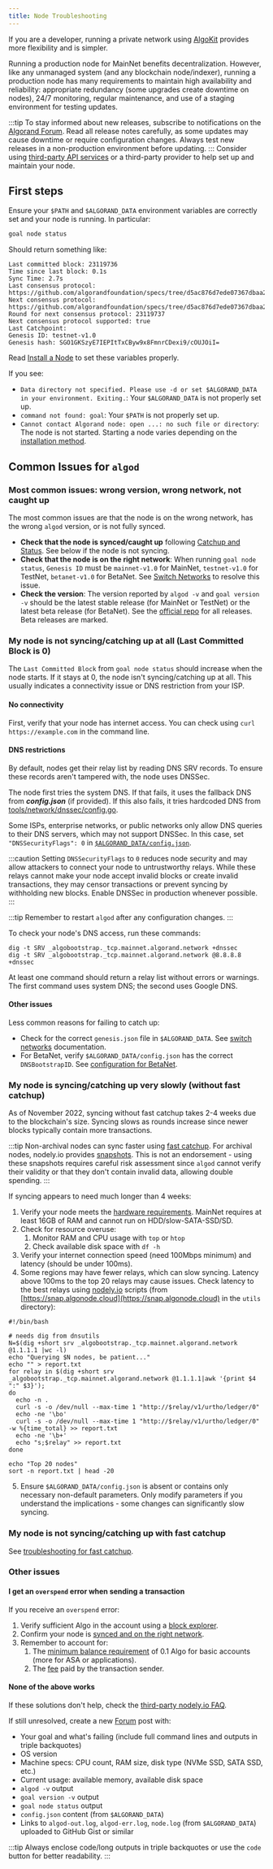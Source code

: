 ```yaml
---
title: Node Troubleshooting
---
```


If you are a developer, running a private network using
[AlgoKit](https://developer.algorand.org/docs/get-started/algokit) provides more flexibility and is
simpler.

Running a production node for MainNet benefits decentralization. However, like any unmanaged system
(and any blockchain node/indexer), running a production node has many requirements to maintain high
availability and reliability: appropriate redundancy (some upgrades create downtime on nodes), 24/7
monitoring, regular maintenance, and use of a staging environment for testing updates.

:::tip To stay informed about new releases, subscribe to notifications on the
[Algorand Forum](https://forum.algorand.org/c/announcements/5). Read all release notes carefully, as
some updates may cause downtime or require configuration changes. Always test new releases in a
non-production environment before updating. ::: Consider using
[third-party API services](https://developer.algorand.org/ecosystem-projects/?tags=api-services) or
a third-party provider to help set up and maintain your node.

## First steps

Ensure your `$PATH` and `$ALGORAND_DATA` environment variables are correctly set and your node is
running. In particular:

```bash showLineNumbers=false
goal node status
```

Should return something like:

```goal showLineNumbers=false
Last committed block: 23119736
Time since last block: 0.1s
Sync Time: 2.7s
Last consensus protocol: https://github.com/algorandfoundation/specs/tree/d5ac876d7ede07367dbaa26e149aa42589aac1f7
Next consensus protocol: https://github.com/algorandfoundation/specs/tree/d5ac876d7ede07367dbaa26e149aa42589aac1f7
Round for next consensus protocol: 23119737
Next consensus protocol supported: true
Last Catchpoint:
Genesis ID: testnet-v1.0
Genesis hash: SGO1GKSzyE7IEPItTxCByw9x8FmnrCDexi9/cOUJOiI=
```

Read [Install a Node](/nodes/installation/manual-installation) to set these variables properly.

If you see:

- `Data directory not specified. Please use -d or set $ALGORAND_DATA in your environment. Exiting.`:
  Your `$ALGORAND_DATA` is not properly set up.
- `command not found: goal`: Your `$PATH` is not properly set up.
- `Cannot contact Algorand node: open ...: no such file or directory`: The node is not started.
  Starting a node varies depending on the
  [installation method](/nodes/installation/manual-installation).

## Common Issues for `algod`

### Most common issues: wrong version, wrong network, not caught up

The most common issues are that the node is on the wrong network, has the wrong `algod` version, or
is not fully synced.

- **Check that the node is synced/caught up** following
  [Catchup and Status](/nodes/installation/catchup-status). See below if the node is not syncing.
- **Check that the node is on the right network**: When running `goal node status`, `Genesis ID`
  must be `mainnet-v1.0` for MainNet, `testnet-v1.0` for TestNet, `betanet-v1.0` for BetaNet. See
  [Switch Networks](/nodes/management/switch-networks) to resolve this issue.
- **Check the version**: The version reported by `algod -v` and `goal version -v` should be the
  latest stable release (for MainNet or TestNet) or the latest beta release (for BetaNet). See the
  [official repo](https://github.com/algorand/go-algorand/releases) for all releases. Beta releases
  are marked.

### My node is not syncing/catching up at all (Last Committed Block is 0)

The `Last Committed Block` from `goal node status` should increase when the node starts. If it stays
at 0, the node isn't syncing/catching up at all. This usually indicates a connectivity issue or DNS
restriction from your ISP.

#### No connectivity

First, verify that your node has internet access. You can check using `curl https://example.com` in
the command line.

#### DNS restrictions

By default, nodes get their relay list by reading DNS SRV records. To ensure these records aren't
tampered with, the node uses DNSSec.

The node first tries the system DNS. If that fails, it uses the fallback DNS from **_config.json_**
(if provided). If this also fails, it tries hardcoded DNS from
[tools/network/dnssec/config.go](https://github.com/algorand/go-algorand/blob/master/tools/network/dnssec/config.go).

Some ISPs, enterprise networks, or public networks only allow DNS queries to their DNS servers,
which may not support DNSSec. In this case, set `"DNSSecurityFlags": 0` in
[`$ALGORAND_DATA/config.json`](https://github.com/algorand/go-algorand/blob/master/tools/network/dnssec/config.go).

:::caution Setting `DNSSecurityFlags` to `0` reduces node security and may allow attackers to
connect your node to untrustworthy relays. While these relays cannot make your node accept invalid
blocks or create invalid transactions, they may censor transactions or prevent syncing by
withholding new blocks. Enable DNSSec in production whenever possible. :::

:::tip Remember to restart `algod` after any configuration changes. :::

To check your node's DNS access, run these commands:

```goal showLineNumbers=false
dig -t SRV _algobootstrap._tcp.mainnet.algorand.network +dnssec
dig -t SRV _algobootstrap._tcp.mainnet.algorand.network @8.8.8.8 +dnssec
```

At least one command should return a relay list without errors or warnings. The first command uses
system DNS; the second uses Google DNS.

#### Other issues

Less common reasons for failing to catch up:

- Check for the correct `genesis.json` file in `$ALGORAND_DATA`. See
  [switch networks](/nodes/management/switch-networks) documentation.
- For BetaNet, verify `$ALGORAND_DATA/config.json` has the correct `DNSBootstrapID`. See
  [configuration for BetaNet](/nodes/installation/catchup-status).

### My node is syncing/catching up very slowly (without fast catchup)

As of November 2022, syncing without fast catchup takes 2-4 weeks due to the blockchain's size.
Syncing slows as rounds increase since newer blocks typically contain more transactions.

:::tip Non-archival nodes can sync faster using [fast catchup](/nodes/installation/catchup-status).
For archival nodes, nodely.io provides [snapshots](https://nodely.io/extras/). This is not an
endorsement - using these snapshots requires careful risk assessment since `algod` cannot verify
their validity or that they don't contain invalid data, allowing double spending. :::

If syncing appears to need much longer than 4 weeks:

1. Verify your node meets the
   [hardware requirements](/nodes/installation/manual-installation#hardware-requirements). MainNet
   requires at least 16GB of RAM and cannot run on HDD/slow-SATA-SSD/SD.
2. Check for resource overuse:
   1. Monitor RAM and CPU usage with `top` or `htop`
   2. Check available disk space with `df -h`
3. Verify your internet connection speed (need 100Mbps minimum) and latency (should be under 100ms).
4. Some regions may have fewer relays, which can slow syncing. Latency above 100ms to the top 20
   relays may cause issues. Check latency to the best relays using
   [nodely.io](https://nodely.io/extras/) scripts (from
   [https://snap.algonode.cloud](https://snap.algonode.cloud) in the `utils` directory):

```shell showLineNumbers=false frame=none
#!/bin/bash

# needs dig from dnsutils
N=$(dig +short srv _algobootstrap._tcp.mainnet.algorand.network @1.1.1.1 |wc -l)
echo "Querying $N nodes, be patient..."
echo "" > report.txt
for relay in $(dig +short srv _algobootstrap._tcp.mainnet.algorand.network @1.1.1.1|awk '{print $4 ":" $3}');
do
  echo -n .
  curl -s -o /dev/null --max-time 1 "http://$relay/v1/urtho/ledger/0"
  echo -ne '\bo'
  curl -s -o /dev/null --max-time 1 "http://$relay/v1/urtho/ledger/0" -w %{time_total} >> report.txt
  echo -ne '\b+'
  echo "s;$relay" >> report.txt
done

echo "Top 20 nodes"
sort -n report.txt | head -20
```

5. Ensure `$ALGORAND_DATA/config.json` is absent or contains only necessary non-default parameters.
   Only modify parameters if you understand the implications - some changes can significantly slow
   syncing.

### My node is not syncing/catching up with fast catchup

See
[troubleshooting for fast catchup](https://developer.algorand.org/docs/run-a-node/setup/install#troubleshooting-for-fast-catchup).

### Other issues

#### I get an `overspend` error when sending a transaction

If you receive an `overspend` error:

1. Verify sufficient Algo in the account using a
   [block explorer](https://developer.algorand.org/ecosystem-projects/?tags=block-explorers).
2. Confirm your node is [synced and on the right network](#common-issues-for-algod).
3. Remember to account for:
   1. The
      [minimum balance requirement](https://developer.algorand.org/docs/get-details/parameter_tables/#minimum-balance)
      of 0.1 Algo for basic accounts (more for ASA or applications).
   2. The [fee](https://developer.algorand.org/docs/get-details/transactions/#fees) paid by the
      transaction sender.

#### None of the above works

If these solutions don't help, check the
[third-party nodely.io FAQ](https://nodely.io/faq/#algorand-faq).

If still unresolved, create a new [Forum](https://forum.algorand.org) post with:

- Your goal and what's failing (include full command lines and outputs in triple backquotes)
- OS version
- Machine specs: CPU count, RAM size, disk type (NVMe SSD, SATA SSD, etc.)
- Current usage: available memory, available disk space
- `algod -v` output
- `goal version -v` output
- `goal node status` output
- `config.json` content (from `$ALGORAND_DATA`)
- Links to `algod-out.log`, `algod-err.log`, `node.log` (from `$ALGORAND_DATA`) uploaded to GitHub
  Gist or similar

:::tip Always enclose code/long outputs in triple backquotes or use the `code` button for better
readability. :::
